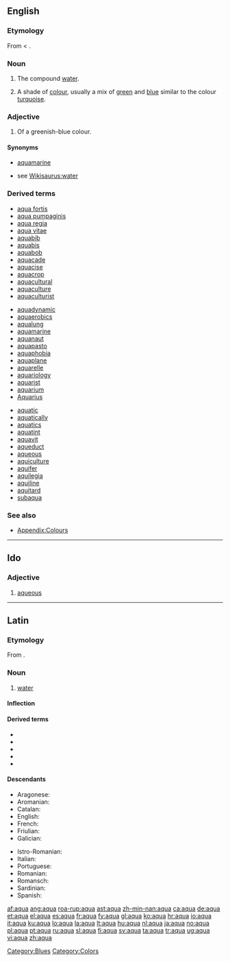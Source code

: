 {{also|aqua-}}
==English==

===Etymology===
From {{etyl|la}} {{term|aqua|lang=la}} < {{proto|Indo-European|akʷā-}}.

===Noun===
{{en-noun|aquae|-}}

# {{inorganic compound}} The compound [[water]].
# {{colour}} A shade of [[colour]], usually a mix of [[green]] and [[blue]] similar to the colour [[turquoise]].
#: {{colour panel|aqua|00FFFF}}

===Adjective===
{{en-adj}}

# {{colour}} Of a greenish-blue colour.

====Synonyms====
* {{sense|colour}} [[aquamarine]]
* {{sense|water}} see [[Wikisaurus:water]]

===Derived terms===
{{top3}}
* [[aqua fortis]]
* [[aqua pumpaginis]]
* [[aqua regia]]
* [[aqua vitae]]
* [[aquabib]]
* [[aquabis]]
* [[aquabob]]
* [[aquacade]]
* [[aquacise]]
* [[aquacrop]]
* [[aquacultural]]
* [[aquaculture]]
* [[aquaculturist]]
{{mid3}}
* [[aquadynamic]]
* [[aquaerobics]]
* [[aqualung]]
* [[aquamarine]]
* [[aquanaut]]
* [[aquapasto]]
* [[aquaphobia]]
* [[aquaplane]]
* [[aquarelle]]
* [[aquariology]]
* [[aquarist]]
* [[aquarium]]
* [[Aquarius]]
{{mid3}}
* [[aquatic]]
* [[aquatically]]
* [[aquatics]]
* [[aquatint]]
* [[aquavit]]
* [[aqueduct]]
* [[aqueous]]
* [[aquiculture]]
* [[aquifer]]
* [[aquilegia]]
* [[aquiline]]
* [[aquitard]]
* [[subaqua]]
{{bottom}}

===See also===
* [[Appendix:Colours]]

[[Category:Blues]]
[[Category:Colors]]

----

==Ido==

===Adjective===
{{infl|io|adjective}}

# [[aqueous]]

----

==Latin==

===Etymology===
From {{proto|Indo-European|akʷā-|lang=la}}.

===Noun===
{{la-noun|aqua|aquae|aquae|f|first}}

# [[water]]

====Inflection====
{{la-decl-1st|aqu}}

====Derived terms====
* {{l|la|aquaeductus}}
* {{l|la|aqualis}}
* {{l|la|aquarius}}
* {{l|la|aquaticus}}
* {{l|la|aquor}}

====Descendants====
{{rel-top|terms descended from "aqua"}}
* Aragonese: {{l|an|augua}}
* Aromanian: {{l|rup|apã}}
* Catalan: {{l|ca|aigua}}
* English: {{l|en|aqua}}
* French: {{l|fr|eau}}
* Friulian: {{l|fur|aghe}}
* Galician: {{l|gl|auga}}
{{rel-mid}}
* Istro-Romanian: {{l|ruo|åpe}}
* Italian: {{l|it|acqua}}
* Portuguese: {{l|pt|água}}
* Romanian: {{l|ro|apă}}
* Romansch: {{l|rm|aua}}
* Sardinian: {{l|sc|abba}}
* Spanish: {{l|es|agua}}
{{rel-bottom}}

[[af:aqua]]
[[ang:aqua]]
[[roa-rup:aqua]]
[[ast:aqua]]
[[zh-min-nan:aqua]]
[[ca:aqua]]
[[de:aqua]]
[[et:aqua]]
[[el:aqua]]
[[es:aqua]]
[[fr:aqua]]
[[fy:aqua]]
[[gl:aqua]]
[[ko:aqua]]
[[hr:aqua]]
[[io:aqua]]
[[it:aqua]]
[[ku:aqua]]
[[lo:aqua]]
[[la:aqua]]
[[lt:aqua]]
[[hu:aqua]]
[[nl:aqua]]
[[ja:aqua]]
[[no:aqua]]
[[pl:aqua]]
[[pt:aqua]]
[[ru:aqua]]
[[sl:aqua]]
[[fi:aqua]]
[[sv:aqua]]
[[ta:aqua]]
[[tr:aqua]]
[[ug:aqua]]
[[vi:aqua]]
[[zh:aqua]]